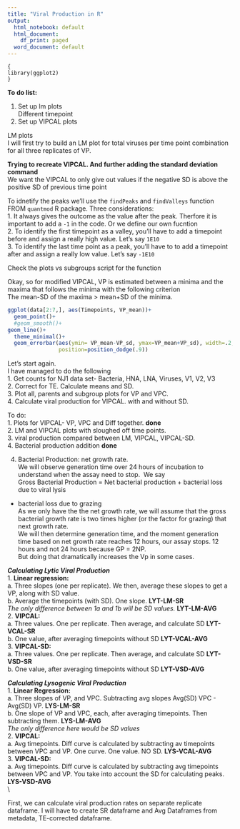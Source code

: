 ```yaml
---
title: "Viral Production in R"
output:
  html_notebook: default
  html_document:
    df_print: paged
  word_document: default
---
```

```
{
library(ggplot2)
}
```

**To do list:**

1. Set up lm plots\
  Different timepoint\
2. Set up VIPCAL plots



LM plots\
I will first try to build an LM plot for total viruses per time point combination
for all three replicates of VP.\




**Trying to recreate VIPCAL. And further adding the standard deviation command**\
We want the VIPCAL to only give out values if the negative SD is above the positive 
SD of previous time point


To idnetify the peaks we'll use the `findPeaks` and `findValleys` function FROM 
`quantmod` R package. Three considerations:\
1. It always gives the outcome as the value after the peak. Therfore it is important
to add a `-1` in the code. Or we define our own fucntion\
2. To identify the first timepoint as a valley, you'll have to add a timepoint before
and assign a really high value. Let's say `1E10`\
3. To identify the last time point as a peak, you'll have to to add a timepoint after
and assign a really low value. Let's say `-1E10`



Check the plots vs subgroups script for the function




Okay, so for modified VIPCAL, VP is estimated between a minima and the maxima that follows the minima
with the following criterion\
The mean-SD of the maxima > mean+SD of the minima. 

```r
ggplot(data[2:7,], aes(Timepoints, VP_mean))+
  geom_point()+
  #geom_smooth()+
geom_line()+
  theme_minimal()+
  geom_errorbar(aes(ymin= VP_mean-VP_sd, ymax=VP_mean+VP_sd), width=.2,
                position=position_dodge(.9))
```

  
  
  
  
  
  Let's start again. \
  I have managed to do the following\
  1. Get counts for NJ1 data set- Bacteria, HNA, LNA, Viruses, V1, V2, V3\
  2. Correct for TE. Calculate means and SD. \
  3. Plot all, parents and subgroup plots for VP and VPC. \
  4. Calculate viral production for VIPCAL. with and without SD. \
  
  To do:\
  1. Plots for VIPCAL- VP, VPC and Diff together. **done**\
  2. LM and VIPCAL plots with sloughed off  time points. \
  3. viral production compared between LM, VIPCAL, VIPCAL-SD.\
  4. Bacterial production addition **done**\
  
  
  
  
4. Bacterial Production: net growth rate.\
We will observe generation time over 24 hours of incubation to understand when the
assay need to stop.\ 
We say \
Gross Bacterial Production = Net bacterial production + bacterial loss due to viral lysis 
+ bacterial loss due to grazing\
As we only have the the net growth rate, we will assume that the gross bacterial growth rate
is two times higher (or the factor for grazing) that next growth rate.\
We will then determine generation time, and the moment generation time based on net growth rate
reaches 12 hours, our assay stops. 12 hours and not 24 hours because GP = 2NP.\
But doing that dramatically increases the Vp in some cases. \


***Calculating Lytic Viral Production***\
1. **Linear regression:**\
  a. Three slopes (one per replicate). We then, average these slopes to get a VP, along with SD value.\
  b. Average the timepoints (with SD). One slope. **LYT-LM-SR** \
  *The only difference between 1a and 1b will be SD values.* **LYT-LM-AVG**\
2. **VIPCAL:**\
  a. Three values. One per replicate. Then average, and calculate SD **LYT-VCAL-SR**\
  b. One value, after averaging timepoints without SD **LYT-VCAL-AVG**\
3. **VIPCAL-SD:**\
  a. Three values. One per replicate. Then average, and calculate SD **LYT-VSD-SR**\
  b. One value, after averaging timepoints without SD **LYT-VSD-AVG**\

***Calculating Lysogenic Viral Production***\
1. **Linear Regression:**\
  a. Three slopes of VP, and VPC. Subtracting avg slopes Avg(SD) VPC - Avg(SD) VP. **LYS-LM-SR**\
  b. One slope of VP and VPC, each, after averaging timepoints. Then subtracting them. **LYS-LM-AVG**\
  *The only difference here would be SD values*\
2. **VIPCAL:**\
  a. Avg timepoints. Diff curve is calculated by subtracting av timepoints between VPC and VP.
  One curve. One value. NO SD. **LYS-VCAL-AVG**\
3. **VIPCAL-SD:**\
  a. Avg timepoints. Diff curve is calculated by subtracting avg timepoints between VPC and VP.
  You take into account the SD for calculating peaks. **LYS-VSD-AVG**\
\\

First, we can calculate viral production rates on separate replicate dataframe. 
I will have to create SR dataframe and Avg Dataframes from metadata, TE-corrected dataframe.



